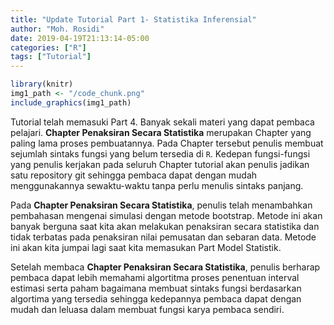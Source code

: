 ```yaml
---
title: "Update Tutorial Part 1- Statistika Inferensial"
author: "Moh. Rosidi"
date: 2019-04-19T21:13:14-05:00
categories: ["R"]
tags: ["Tutorial"]
---
```



```r
library(knitr)
img1_path <- "/code_chunk.png"
include_graphics(img1_path)

```

Tutorial telah memasuki Part 4. Banyak sekali materi yang dapat pembaca pelajari. **Chapter Penaksiran Secara Statistika** merupakan Chapter yang paling lama proses pembuatannya. Pada Chapter tersebut penulis membuat sejumlah sintaks fungsi yang belum tersedia di `R`. Kedepan fungsi-fungsi yang penulis kerjakan pada seluruh Chapter tutorial akan penulis jadikan satu repository git sehingga pembaca dapat dengan mudah menggunakannya sewaktu-waktu tanpa perlu menulis sintaks panjang.

Pada **Chapter Penaksiran Secara Statistika**, penulis telah menambahkan pembahasan mengenai simulasi dengan metode bootstrap. Metode ini akan banyak berguna saat kita akan melakukan penaksiran secara statistika dan tidak terbatas pada penaksiran nilai pemusatan dan sebaran data. Metode ini akan kita jumpai lagi saat kita memasukan Part Model Statistik.

Setelah membaca **Chapter Penaksiran Secara Statistika**, penulis berharap pembaca dapat lebih memahami algortitma proses penentuan interval estimasi serta paham bagaimana membuat sintaks fungsi berdasarkan algortima yang tersedia sehingga kedepannya pembaca dapat dengan mudah dan leluasa dalam membuat fungsi karya pembaca sendiri.
